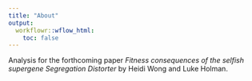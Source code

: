 ```yaml
---
title: "About"
output:
  workflowr::wflow_html:
    toc: false
---
```


Analysis for the forthcoming paper _Fitness consequences of the selfish supergene Segregation Distorter_ by Heidi Wong and Luke Holman.

